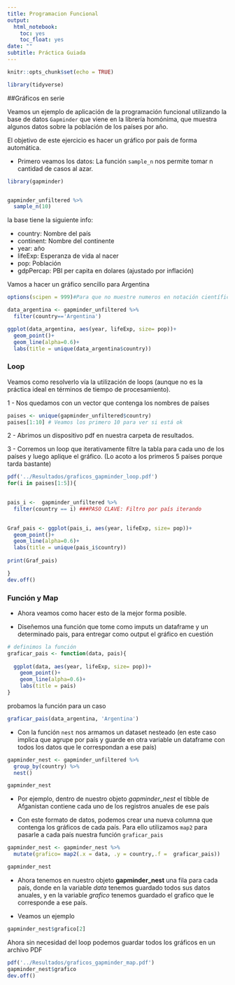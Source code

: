 ```yaml
---
title: Programacion Funcional
output:
  html_notebook:
    toc: yes
    toc_float: yes
date: ""
subtitle: Práctica Guiada
---
```

```r
knitr::opts_chunk$set(echo = TRUE)

```

```r
library(tidyverse)
```

##Gráficos en serie

Veamos un ejemplo de aplicación de la programación funcional utilizando la base de datos `Gapminder` que viene en la librería homónima, que muestra algunos datos sobre la población de los países por año.

El objetivo de este ejercicio es hacer un gráfico por país de forma automática. 

- Primero veamos los datos: La función `sample_n` nos permite tomar n cantidad de casos al azar.


```r

library(gapminder)


gapminder_unfiltered %>% 
  sample_n(10)

```

la base tiene la siguiente info:

- country: Nombre del país
- continent: Nombre del continente
- year: año
- lifeExp: Esperanza de vida al nacer
- pop: Población
- gdpPercap: PBI per capita en dolares (ajustado por inflación)


Vamos a hacer un gráfico sencillo para Argentina

```r
options(scipen = 999)#Para que no muestre numeros en notación científica

data_argentina <- gapminder_unfiltered %>% 
  filter(country=='Argentina')

ggplot(data_argentina, aes(year, lifeExp, size= pop))+
  geom_point()+
  geom_line(alpha=0.6)+
  labs(title = unique(data_argentina$country))
```

### Loop
Veamos como resolverlo vía la utilización de loops (aunque no es la práctica ideal en términos de tiempo de procesamiento).    

1 - Nos quedamos con un vector que contenga los nombres de países
```r
paises <- unique(gapminder_unfiltered$country)
paises[1:10] # Veamos los primero 10 para ver si está ok
```

2 - Abrimos un dispositivo pdf en nuestra carpeta de resultados.

3 - Corremos un loop que iterativamente filtre la tabla para cada uno de los países y luego aplique el gráfico. (Lo acoto a los primeros 5 países porque tarda bastante)

```r
pdf('../Resultados/graficos_gapminder_loop.pdf')
for(i in paises[1:5]){

    
pais_i <-  gapminder_unfiltered %>% 
  filter(country == i) ###PASO CLAVE: Filtro por país iterando 

  
Graf_pais <- ggplot(pais_i, aes(year, lifeExp, size= pop))+
  geom_point()+
  geom_line(alpha=0.6)+
  labs(title = unique(pais_i$country))
  
print(Graf_pais)

}
dev.off()

```

### Función y Map

- Ahora veamos como hacer esto de la mejor forma posible.

- Diseñemos una función que tome como imputs un dataframe y un determinado pais, para entregar como output el gráfico en cuestión 

```r


# definimos la función
graficar_pais <- function(data, pais){
  
  ggplot(data, aes(year, lifeExp, size= pop))+
    geom_point()+
    geom_line(alpha=0.6)+
    labs(title = pais)
}

```


probamos la función para un caso

```r
graficar_pais(data_argentina, 'Argentina')

```


- Con la función `nest` nos armamos un dataset nesteado (en este caso implica que agrupe por país y guarde en otra variable un dataframe con todos los datos que le correspondan a ese país)

```r

gapminder_nest <- gapminder_unfiltered %>% 
  group_by(country) %>% 
  nest()

gapminder_nest

```
- Por ejemplo, dentro de nuestro objeto *gapminder_nest* el tibble de Afganistan contiene  cada uno de los registros anuales de ese país

- Con este formato de datos, podemos crear una nueva columna que contenga los gráficos de cada país. Para ello utilizamos `map2` para pasarle a cada país nuestra función `graficar_pais` 

```r
gapminder_nest <- gapminder_nest %>% 
  mutate(grafico= map2(.x = data, .y = country,.f =  graficar_pais))

gapminder_nest
```

- Ahora tenemos en nuestro objeto **gapminder_nest** una fila para cada país, donde en la variable *data* tenemos guardado todos sus datos anuales, y en la variable *grafico* tenemos guardado el grafico que le corresponde a ese país. 

- Veamos un ejemplo

```r
gapminder_nest$grafico[2]
```


Ahora sin necesidad del loop podemos guardar todos los gráficos en un archivo PDF

```r
pdf('../Resultados/graficos_gapminder_map.pdf')
gapminder_nest$grafico
dev.off()
```


